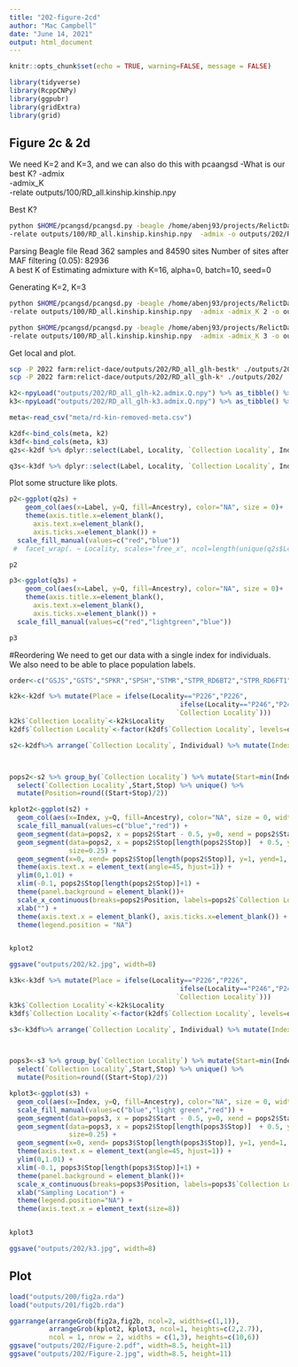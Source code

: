 ```yaml
---
title: "202-figure-2cd"
author: "Mac Campbell"
date: "June 14, 2021"
output: html_document
---
```


```r
knitr::opts_chunk$set(echo = TRUE, warning=FALSE, message = FALSE)
```

```r
library(tidyverse)
library(RcppCNPy)
library(ggpubr)
library(gridExtra)
library(grid)
```


## Figure 2c & 2d
We need K=2 and K=3, and we can also do this with pcaangsd
-What is our best K?
-admix     
-admix_K    
-relate outputs/100/RD_all.kinship.kinship.npy     

Best K?    
```sh
python $HOME/pcangsd/pcangsd.py -beagle /home/abenj93/projects/RelictDace/data/de_novo/RD_popgen/results_admix/all_admix/RD_all_glh.beagle.gz \
-relate outputs/100/RD_all.kinship.kinship.npy  -admix -o outputs/202/RD_all_glh-bestk -threads 10
```
Parsing Beagle file
Read 362 samples and 84590 sites
Number of sites after MAF filtering (0.05): 82936      
A best K of Estimating admixture with K=16, alpha=0, batch=10, seed=0      

Generating K=2, K=3        
```sh
python $HOME/pcangsd/pcangsd.py -beagle /home/abenj93/projects/RelictDace/data/de_novo/RD_popgen/results_admix/all_admix/RD_all_glh.beagle.gz \
-relate outputs/100/RD_all.kinship.kinship.npy  -admix -admix_K 2 -o outputs/202/RD_all_glh-k2 -threads 10

python $HOME/pcangsd/pcangsd.py -beagle /home/abenj93/projects/RelictDace/data/de_novo/RD_popgen/results_admix/all_admix/RD_all_glh.beagle.gz \
-relate outputs/100/RD_all.kinship.kinship.npy  -admix -admix_K 3 -o outputs/202/RD_all_glh-k3 -threads 10
```

Get local and plot.

```sh
scp -P 2022 farm:relict-dace/outputs/202/RD_all_glh-bestk* ./outputs/202/
scp -P 2022 farm:relict-dace/outputs/202/RD_all_glh-k* ./outputs/202/
```


```r
k2<-npyLoad("outputs/202/RD_all_glh-k2.admix.Q.npy") %>% as_tibble() %>% rename(Q1=V1, Q2=V2)
k3<-npyLoad("outputs/202/RD_all_glh-k3.admix.Q.npy") %>% as_tibble() %>% rename(Q1=V1, Q2=V2, Q3=V3)
```


```r
meta<-read_csv("meta/rd-kin-removed-meta.csv")

k2df<-bind_cols(meta, k2)
k3df<-bind_cols(meta, k3)
q2s<-k2df %>% dplyr::select(Label, Locality, `Collection Locality`, Individual, Q1, Q2) %>% gather(key=Ancestry, value=Q, 5:6)

q3s<-k3df %>% dplyr::select(Label, Locality, `Collection Locality`, Individual, Q1, Q2, Q3) %>% gather(key=Ancestry, value=Q, 5:7)
```


Plot some structure like plots.
```r
p2<-ggplot(q2s) +
    geom_col(aes(x=Label, y=Q, fill=Ancestry), color="NA", size = 0)+
    theme(axis.title.x=element_blank(),
      axis.text.x=element_blank(),
      axis.ticks.x=element_blank()) +
  scale_fill_manual(values=c("red","blue"))
 #  facet_wrap(. ~ Locality, scales="free_x", ncol=length(unique(q2s$Locality)))

p2

p3<-ggplot(q3s) +
    geom_col(aes(x=Label, y=Q, fill=Ancestry), color="NA", size = 0)+
    theme(axis.title.x=element_blank(),
      axis.text.x=element_blank(),
      axis.ticks.x=element_blank()) +
  scale_fill_manual(values=c("red","lightgreen","blue"))

p3
```

#Reordering
We need to get our data with a single index for individuals.     
We also need to be able to place population labels.    

```r
order<-c("GSJS","GSTS","SPKR","SPSH","STMR","STPR_RD6BT2","STPR_RD6FT1","STRT","STWA","BTOC","BTQP","RBFL","RBFR","P226","P246")

k2k<-k2df %>% mutate(Place = ifelse(Locality=="P226","P226",
                                           ifelse(Locality=="P246","P246",
                                          `Collection Locality`)))
k2k$`Collection Locality`<-k2k$Locality
k2df$`Collection Locality`<-factor(k2df$`Collection Locality`, levels=order)

```

```r
s2<-k2df%>% arrange(`Collection Locality`, Individual) %>% mutate(Index=1:n()) %>% dplyr::select(Label, Index, Locality, `Collection Locality`, Individual, Q1, Q2) %>% gather(key=Ancestry, value=Q, 6:7)



pops2<-s2 %>% group_by(`Collection Locality`) %>% mutate(Start=min(Index), Stop=max(Index)) %>% 
  select(`Collection Locality`,Start,Stop) %>% unique() %>% 
  mutate(Position=round((Start+Stop)/2))
```

```r
kplot2<-ggplot(s2) +
  geom_col(aes(x=Index, y=Q, fill=Ancestry), color="NA", size = 0, width = 1)+
  scale_fill_manual(values=c("blue","red")) +
  geom_segment(data=pops2, x = pops2$Start - 0.5, y=0, xend = pops2$Start-0.5, yend=1, alpha=0.9, size=0.25) +
  geom_segment(data=pops2, x = pops2$Stop[length(pops2$Stop)]  + 0.5, y=0, xend= pops2$Stop[length(pops2$Stop)] + 0.5, yend=1,  alpha=0.9,
               size=0.25) +
  geom_segment(x=0, xend= pops2$Stop[length(pops2$Stop)], y=1, yend=1, alpha=0.9, size=0.25) +
  theme(axis.text.x = element_text(angle=45, hjust=1)) +
  ylim(0,1.01) +
  xlim(-0.1, pops2$Stop[length(pops2$Stop)]+1) +
  theme(panel.background = element_blank())+
  scale_x_continuous(breaks=pops2$Position, labels=pops2$`Collection Locality`) +
  xlab("") +
  theme(axis.text.x = element_blank(), axis.ticks.x=element_blank()) +
  theme(legend.position = "NA")


kplot2

ggsave("outputs/202/k2.jpg", width=8)
```

```r

k3k<-k3df %>% mutate(Place = ifelse(Locality=="P226","P226",
                                           ifelse(Locality=="P246","P246",
                                          `Collection Locality`)))
k3k$`Collection Locality`<-k2k$Locality
k3df$`Collection Locality`<-factor(k2df$`Collection Locality`, levels=order)

s3<-k3df%>% arrange(`Collection Locality`, Individual) %>% mutate(Index=1:n()) %>% dplyr::select(Label, Index, Locality, `Collection Locality`, Individual, Q1, Q2, Q3) %>% gather(key=Ancestry, value=Q, 6:8)



pops3<-s3 %>% group_by(`Collection Locality`) %>% mutate(Start=min(Index), Stop=max(Index)) %>% 
  select(`Collection Locality`,Start,Stop) %>% unique() %>% 
  mutate(Position=round((Start+Stop)/2))
```

```r
kplot3<-ggplot(s3) +
  geom_col(aes(x=Index, y=Q, fill=Ancestry), color="NA", size = 0, width = 1)+
  scale_fill_manual(values=c("blue","light green","red")) +
  geom_segment(data=pops3, x = pops2$Start - 0.5, y=0, xend = pops2$Start-0.5, yend=1, alpha=0.9, size=0.25) +
  geom_segment(data=pops3, x = pops2$Stop[length(pops3$Stop)]  + 0.5, y=0, xend= pops3$Stop[length(pops2$Stop)] + 0.5, yend=1,  alpha=0.9,
               size=0.25) +
  geom_segment(x=0, xend= pops3$Stop[length(pops3$Stop)], y=1, yend=1, alpha=0.9, size=0.25) +
  theme(axis.text.x = element_text(angle=45, hjust=1)) +
  ylim(0,1.01) +
  xlim(-0.1, pops3$Stop[length(pops3$Stop)]+1) +
  theme(panel.background = element_blank())+
  scale_x_continuous(breaks=pops3$Position, labels=pops3$`Collection Locality`) +
  xlab("Sampling Location") +
  theme(legend.position="NA") +
  theme(axis.text.x = element_text(size=8))


kplot3

ggsave("outputs/202/k3.jpg", width=8)
```


## Plot
```r
load("outputs/200/fig2a.rda")
load("outputs/201/fig2b.rda")
```

```r
ggarrange(arrangeGrob(fig2a,fig2b, ncol=2, widths=c(1,1)), 
          arrangeGrob(kplot2, kplot3, ncol=1, heights=c(2,2.7)),
          ncol = 1, nrow = 2, widths = c(1,3), heights=c(10,6))
ggsave("outputs/202/Figure-2.pdf", width=8.5, height=11)
ggsave("outputs/202/Figure-2.jpg", width=8.5, height=11)

```
